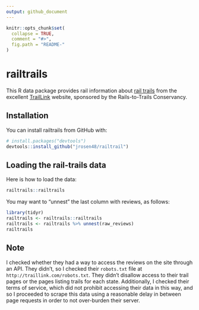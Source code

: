 ```yaml
---
output: github_document
---
```


<!-- README.md is generated from README.Rmd. Please edit that file -->

```r
knitr::opts_chunk$set(
  collapse = TRUE,
  comment = "#>",
  fig.path = "README-"
)
```

# railtrails

This R data package provides rail information  about [rail trails](https://en.wikipedia.org/wiki/Rail_trail) from the excellent [TrailLink](https://www.traillink.com/) website, sponsored by the Rails-to-Trails Conservancy. 

## Installation

You can install railtrails from GitHub with:

```r
# install.packages("devtools")
devtools::install_github("jrosen48/railtrail")
```

## Loading the rail-trails data

Here is how to load the data:

```r
railtrails::railtrails
```

You may want to "unnest" the last column with reviews, as follows:

```r
library(tidyr)
railtrails <- railtrails::railtrails
railtrails <- railtrails %>% unnest(raw_reviews)
railtrails
```

## Note

I checked whether they had a way to access the reviews on the site through an API. They didn't, so I checked their `robots.txt` file at `http://traillink.com/robots.txt`. They didn't disallow access to their trail pages or the pages listing trails for each state. Additionally, I checked their terms of service, which did not prohibit accessing their data in this way, and so I proceeded to scrape this data using a reasonable delay in between page requests in order to not over-burden their server.
